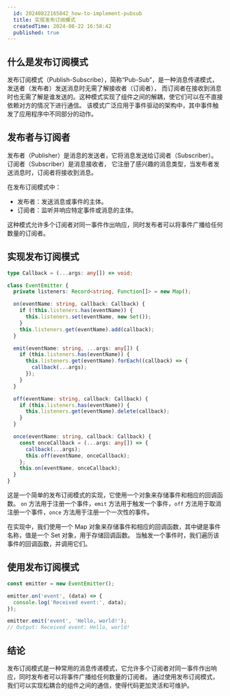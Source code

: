 ```yaml
---
  id: 20240822165842_how-to-implement-pubsub
  title: 实现发布订阅模式
  createdTime: 2024-08-22 16:58:42
  published: true
---
```


## 什么是发布订阅模式

发布订阅模式（Publish-Subscribe），简称“Pub-Sub”，是一种消息传递模式，发送者（发布者）发送消息时无需了解接收者（订阅者），
而订阅者在接收到消息时也无需了解是谁发送的。这种模式实现了组件之间的解耦，使它们可以在不直接依赖对方的情况下进行通信。
该模式广泛应用于事件驱动的架构中，其中事件触发了应用程序中不同部分的动作。

## 发布者与订阅者

发布者（Publisher）是消息的发送者，它将消息发送给订阅者（Subscriber）。订阅者（Subscriber）是消息接收者，
它注册了感兴趣的消息类型，当发布者发送消息时，订阅者将接收到消息。

在发布订阅模式中：

- 发布者：发送消息或事件的主体。
- 订阅者：监听并响应特定事件或消息的主体。

这种模式允许多个订阅者对同一事件作出响应，同时发布者可以将事件广播给任何数量的订阅者。

## 实现发布订阅模式

```ts
type Callback = (...args: any[]) => void;

class EventEmitter {
  private listeners: Record<string, Function[]> = new Map();

  on(eventName: string, callback: Callback) {
    if (!this.listeners.has(eventName)) {
      this.listeners.set(eventName, new Set());
    }
    this.listeners.get(eventName).add(callback);
  }

  emit(eventName: string, ...args: any[]) {
    if (this.listeners.has(eventName)) {
      this.listeners.get(eventName).forEach((callback) => {
        callback(...args);
      });
    }
  }

  off(eventName: string, callback: Callback) {
    if (this.listeners.has(eventName)) {
      this.listeners.get(eventName).delete(callback);
    }
  }

  once(eventName: string, callback: Callback) {
    const onceCallback = (...args: any[]) => {
      callback(...args);
      this.off(eventName, onceCallback);
    };
    this.on(eventName, onceCallback);
  }
}
```

这是一个简单的发布订阅模式的实现，它使用一个对象来存储事件和相应的回调函数。
`on` 方法用于注册一个事件，`emit` 方法用于触发一个事件，`off` 方法用于取消注册一个事件，`once` 方法用于注册一个一次性的事件。

在实现中，我们使用一个 Map 对象来存储事件和相应的回调函数，其中键是事件名称，值是一个 Set 对象，用于存储回调函数。
当触发一个事件时，我们遍历该事件的回调函数，并调用它们。

## 使用发布订阅模式

```ts
const emitter = new EventEmitter();

emitter.on('event', (data) => {
  console.log('Received event:', data);
});

emitter.emit('event', 'Hello, world!');
// Output: Received event: Hello, world!
```

## 结论

发布订阅模式是一种常用的消息传递模式，它允许多个订阅者对同一事件作出响应，同时发布者可以将事件广播给任何数量的订阅者。
通过使用发布订阅模式，我们可以实现松耦合的组件之间的通信，使得代码更加灵活和可维护。

